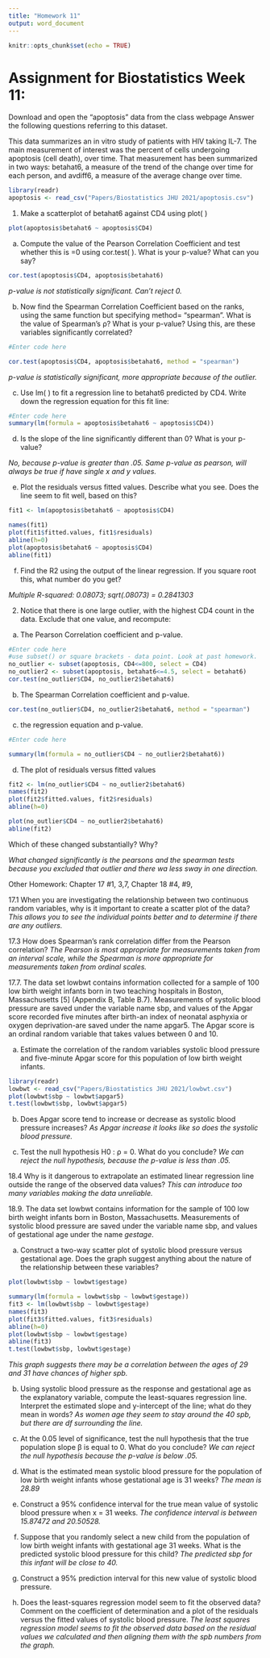 ---
title: "Homework 11"
output: word_document
---

```{r setup, include=FALSE}
knitr::opts_chunk$set(echo = TRUE)
```

# Assignment for Biostatistics Week 11:

Download and open the “apoptosis” data from the class webpage Answer the following questions referring to this dataset.

This data summarizes an in vitro study of patients with HIV taking IL-7. The main measurement of interest was the percent of cells undergoing apoptosis (cell death), over time. That measurement has been summarized in two ways: betahat6, a measure of the trend of the change over time for each person, and avdiff6, a measure of the average change over time.

```{r}
library(readr)
apoptosis <- read_csv("Papers/Biostatistics JHU 2021/apoptosis.csv")
```

1.	Make a scatterplot of betahat6 against CD4 using plot( )

```{r}

plot(apoptosis$betahat6 ~ apoptosis$CD4)

```

a.	Compute the value of the Pearson Correlation Coefficient and test whether this is =0 using cor.test( ). What is your p-value? What can you say? 

```{r}

cor.test(apoptosis$CD4, apoptosis$betahat6)


```
*p-value is not statistically significant. Can't reject 0.* 

b.	Now find the Spearman Correlation Coefficient based on the ranks, using the same function but specifying method= “spearman”.   What is the value of Spearman’s ρ? What is your p-value? Using this, are these variables significantly correlated? 

```{r}
#Enter code here

cor.test(apoptosis$CD4, apoptosis$betahat6, method = "spearman")


```
*p-value is statistically significant, more appropriate because of the outlier.*

c.	Use lm( ) to fit a regression line to betahat6 predicted by CD4. Write down the regression equation for this fit line:

```{r}
#Enter code here
summary(lm(formula = apoptosis$betahat6 ~ apoptosis$CD4))


```

d.	Is the slope of the line significantly different than 0? What is your p-value?

*No, because p-value is greater than .05. Same p-value as pearson, will always be true if have single x and y values.*

e.	Plot the residuals versus fitted values. Describe what you see. Does the line seem to fit well, based on this? 

```{r}
fit1 <- lm(apoptosis$betahat6 ~ apoptosis$CD4)

names(fit1)
plot(fit1$fitted.values, fit1$residuals)
abline(h=0)
plot(apoptosis$betahat6 ~ apoptosis$CD4)
abline(fit1)


```

f.	Find the R2  using the output of the linear regression.  If you square root this, what number do you get? 

*Multiple R-squared:  0.08073; sqrt(.08073) = 0.2841303*


2.	Notice that there is one large outlier, with the highest CD4 count in the data. Exclude that one value, and recompute:
a.	The Pearson Correlation coefficient and p-value.

```{r}
#Enter code here
#use subset() or square brackets - data point. Look at past homework.
no_outlier <- subset(apoptosis, CD4<=800, select = CD4)
no_outlier2 <- subset(apoptosis, betahat6<=4.5, select = betahat6)
cor.test(no_outlier$CD4, no_outlier2$betahat6)

```

b.	The Spearman Correlation coefficient and p-value.

```{r}

cor.test(no_outlier$CD4, no_outlier2$betahat6, method = "spearman")

```

c.	the regression equation and p-value. 

```{r}
#Enter code here

summary(lm(formula = no_outlier$CD4 ~ no_outlier2$betahat6))

```

d.	The plot of residuals versus fitted values

```{r}
fit2 <- lm(no_outlier$CD4 ~ no_outlier2$betahat6)
names(fit2)
plot(fit2$fitted.values, fit2$residuals)
abline(h=0)

plot(no_outlier$CD4 ~ no_outlier2$betahat6)
abline(fit2)

```


Which of these changed substantially? Why?

*What changed significantly is the pearsons and the spearman tests because you excluded that outlier and there wa less sway in one direction.*

 
Other Homework: Chapter 17 #1, 3,7, Chapter 18 #4, #9, 

17.1 When you are investigating the relationship between two continuous random variables, why is it important to create a scatter plot of the data?
*This allows you to see the individual points better and to determine if there are any outliers.*

17.3  How does Spearman's rank correlation differ from the Pearson correlation?
*The Pearson is most appropriate for measurements taken from an interval scale, while the Spearman is more appropriate for measurements taken from ordinal scales.*

17.7. The data set lowbwt contains information collected for a sample of 100 low birth weight infants born in two teaching hospitals in Boston, Massachusetts [5] (Appendix B, Table B.7). Measurements of systolic blood pressure are saved under the variable name sbp, and values of the Apgar score recorded five minutes after birth-an index of neonatal asphyxia or oxygen deprivation-are saved under the name apgar5. The Apgar score is an ordinal random variable that takes values between 0 and 10.

(a) Estimate the correlation of the random variables systolic blood pressure and five-minute Apgar score for this population of low birth weight infants.
```{r}
library(readr)
lowbwt <- read_csv("Papers/Biostatistics JHU 2021/lowbwt.csv")
plot(lowbwt$sbp ~ lowbwt$apgar5)
t.test(lowbwt$sbp, lowbwt$apgar5)

```

(b) Does Apgar score tend to increase or decrease as systolic blood pressure increases?
*As Apgar increase it looks like so does the systolic blood pressure.*

(c) Test the null hypothesis  H0 : ρ = 0.  What do you conclude?
*We can reject the null hypothesis, because the p-value is less than .05.*

18.4 Why is it dangerous to extrapolate an estimated linear regression line outside the range of the observed data values?
*This can introduce too many variables making the data unreliable.*

18.9. The data set lowbwt contains information for the sample of 100 low birth weight infants born in Boston, Massachusetts. Measurements of systolic blood pressure are saved under the variable name sbp, and values of gestational age under the name *gestage*. 

(a) Construct a two-way scatter plot of systolic blood pressure versus gestational age. Does the graph suggest anything about the nature of the relationship between these variables?
```{r}
plot(lowbwt$sbp ~ lowbwt$gestage)

summary(lm(formula = lowbwt$sbp ~ lowbwt$gestage))
fit3 <- lm(lowbwt$sbp ~ lowbwt$gestage)
names(fit3)
plot(fit3$fitted.values, fit3$residuals)
abline(h=0)
plot(lowbwt$sbp ~ lowbwt$gestage)
abline(fit3)
t.test(lowbwt$sbp, lowbwt$gestage)

```
*This graph suggests there may be a correlation between the ages of 29 and 31 have chances of higher spb.*

(b) Using systolic blood pressure as the response and gestational age as the explanatory variable, compute the  least-squares regression line. Interpret the estimated slope and y-intercept of the line; what do they mean in words?
*As women age they seem to stay around the 40 spb, but there are df surrounding the line.*

(c) At the 0.05 level of significance, test the null hypothesis that the true population slope β is equal to 0. What do you conclude?
*We can reject the null hypothesis because the p-value is below .05.*

(d) What is the estimated mean systolic blood pressure for the population of low birth weight infants whose gestational age is 31 weeks?
*The mean is 28.89*

(e) Construct a 95% confidence interval for the true mean value of systolic blood pressure when x = 31 weeks.
*The confidence interval is between 15.87472 and 20.50528.*

(f) Suppose that you randomly select a new child from the population of low birth weight infants with gestational age 31 weeks. What is the predicted systolic blood pressure for this child?
*The predicted sbp for this infant will be close to 40.*

(g) Construct a 95% prediction interval for this new value of systolic blood pressure.

(h) Does the least-squares regression model seem to fit the observed data? Comment on the coefficient of determination and a plot of the residuals versus the fitted values of systolic blood pressure.
*The least squares regression model seems to fit the observed data based on the residual values we calculated and then aligning them with the spb numbers from the graph.*

